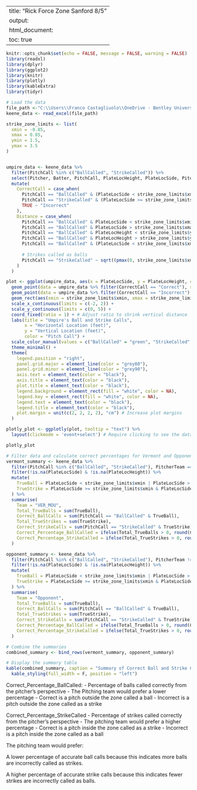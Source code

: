 
---
title: "Rick Force Zone Sanford 8/5"
output: 
  html_document:
    toc: true
---

```{r setup, include=FALSE}
knitr::opts_chunk$set(echo = FALSE, message = FALSE, warning = FALSE)
library(readxl)
library(dplyr)
library(ggplot2)
library(knitr)
library(plotly)
library(kableExtra)
library(tidyr)

# Load the data
file_path <-"C:\\Users\\Franco Castagliuolo\\OneDrive - Bentley University\\Sanford85.xlsx"
keene_data <- read_excel(file_path)
```

```{r}
strike_zone_limits <- list(
  xmin = -0.85,
  xmax = 0.85,
  ymin = 1.5,
  ymax = 3.5
)


umpire_data <- keene_data %>%
  filter(PitchCall %in% c("BallCalled", "StrikeCalled")) %>%
  select(Pitcher, Batter, PitchCall, PlateLocHeight, PlateLocSide, PitcherTeam) %>%
  mutate(
    CorrectCall = case_when(
      PitchCall == "BallCalled" & (PlateLocSide < strike_zone_limits$xmin | PlateLocSide > strike_zone_limits$xmax | PlateLocHeight < strike_zone_limits$ymin | PlateLocHeight > strike_zone_limits$ymax) ~ "Correct",
      PitchCall == "StrikeCalled" & (PlateLocSide >= strike_zone_limits$xmin & PlateLocSide <= strike_zone_limits$xmax & PlateLocHeight >= strike_zone_limits$ymin & PlateLocHeight <= strike_zone_limits$ymax) ~ "Correct",
      TRUE ~ "Incorrect"
    ),
    Distance = case_when(
      PitchCall == "BallCalled" & PlateLocSide < strike_zone_limits$xmin & PlateLocHeight >= strike_zone_limits$ymin & PlateLocHeight <= strike_zone_limits$ymax ~ (strike_zone_limits$xmin - PlateLocSide) * 12,
      PitchCall == "BallCalled" & PlateLocSide > strike_zone_limits$xmax & PlateLocHeight >= strike_zone_limits$ymin & PlateLocHeight <= strike_zone_limits$ymax ~ (PlateLocSide - strike_zone_limits$xmax) * 12,
      PitchCall == "BallCalled" & PlateLocHeight < strike_zone_limits$ymin & PlateLocSide >= strike_zone_limits$xmin & PlateLocSide <= strike_zone_limits$xmax ~ (strike_zone_limits$ymin - PlateLocHeight) * 12,
      PitchCall == "BallCalled" & PlateLocHeight > strike_zone_limits$ymax & PlateLocSide >= strike_zone_limits$xmin & PlateLocSide <= strike_zone_limits$xmax ~ (PlateLocHeight - strike_zone_limits$ymax) * 12,
      PitchCall == "BallCalled" & (PlateLocSide < strike_zone_limits$xmin | PlateLocSide > strike_zone_limits$xmax) & (PlateLocHeight < strike_zone_limits$ymin | PlateLocHeight > strike_zone_limits$ymax) ~ sqrt((pmax(0, strike_zone_limits$xmin - PlateLocSide, PlateLocSide - strike_zone_limits$xmax))^2 + (pmax(0, strike_zone_limits$ymin - PlateLocHeight, PlateLocHeight - strike_zone_limits$ymax))^2) * 12,
      
      # Strikes called as balls
      PitchCall == "StrikeCalled" ~ sqrt((pmax(0, strike_zone_limits$xmin - PlateLocSide, PlateLocSide - strike_zone_limits$xmax))^2 + (pmax(0, strike_zone_limits$ymin - PlateLocHeight, PlateLocHeight - strike_zone_limits$ymax))^2) * 12
    )
  )

plot <- ggplot(umpire_data, aes(x = PlateLocSide, y = PlateLocHeight, color = PitchCall, text = paste("Pitcher: ", Pitcher, "<br>Batter: ", Batter, "<br>Distance: ", round(Distance, 2), " inches"))) +
  geom_point(data = umpire_data %>% filter(CorrectCall == "Correct"), size = 1, shape = 16) + # Correct calls as smaller dots
  geom_point(data = umpire_data %>% filter(CorrectCall == "Incorrect"), size = 2, shape = 4, stroke = 2) + 
  geom_rect(aes(xmin = strike_zone_limits$xmin, xmax = strike_zone_limits$xmax, ymin = strike_zone_limits$ymin, ymax = strike_zone_limits$ymax), fill = NA, color = "black", linetype = "solid", size = 1) + # Strike zone box
  scale_x_continuous(limits = c(-2, 2)) +
  scale_y_continuous(limits = c(0, 5)) +
  coord_fixed(ratio = 1) + # Adjust ratio to shrink vertical distance
  labs(title = "Umpire's Ball and Strike Calls",
       x = "Horizontal Location (feet)",
       y = "Vertical Location (feet)",
       color = "Pitch Call") +
  scale_color_manual(values = c("BallCalled" = "green", "StrikeCalled" = "red")) +
  theme_minimal() +
  theme(
    legend.position = "right",
    panel.grid.major = element_line(color = "grey80"),
    panel.grid.minor = element_line(color = "grey90"),
    axis.text = element_text(color = "black"),
    axis.title = element_text(color = "black"),
    plot.title = element_text(color = "black"),
    legend.background = element_rect(fill = "white", color = NA),
    legend.key = element_rect(fill = "white", color = NA),
    legend.text = element_text(color = "black"),
    legend.title = element_text(color = "black"),
    plot.margin = unit(c(2, 2, 2, 2), "cm") # Increase plot margins
  )

plotly_plot <- ggplotly(plot, tooltip = "text") %>%
  layout(clickmode = 'event+select') # Require clicking to see the data

plotly_plot

```

```{r}


# Filter data and calculate correct percentages for Vermont and Opponent
vermont_summary <- keene_data %>%
  filter(PitchCall %in% c("BallCalled", "StrikeCalled"), PitcherTeam == "VER_MOU") %>%
  filter(!is.na(PlateLocSide) & !is.na(PlateLocHeight)) %>%
  mutate(
    TrueBall = PlateLocSide < strike_zone_limits$xmin | PlateLocSide > strike_zone_limits$xmax | PlateLocHeight < strike_zone_limits$ymin | PlateLocHeight > strike_zone_limits$ymax,
    TrueStrike = PlateLocSide >= strike_zone_limits$xmin & PlateLocSide <= strike_zone_limits$xmax & PlateLocHeight >= strike_zone_limits$ymin & PlateLocHeight <= strike_zone_limits$ymax
  ) %>%
  summarise(
    Team = "VER_MOU",
    Total_TrueBalls = sum(TrueBall),
    Correct_BallCalls = sum(PitchCall == "BallCalled" & TrueBall),
    Total_TrueStrikes = sum(TrueStrike),
    Correct_StrikeCalls = sum(PitchCall == "StrikeCalled" & TrueStrike),
    Correct_Percentage_BallCalled = ifelse(Total_TrueBalls > 0, round(Correct_BallCalls / Total_TrueBalls * 100,2), NA),
    Correct_Percentage_StrikeCalled = ifelse(Total_TrueStrikes > 0, round(Correct_StrikeCalls / Total_TrueStrikes * 100,2), NA)
  )

opponent_summary <- keene_data %>%
  filter(PitchCall %in% c("BallCalled", "StrikeCalled"), PitcherTeam != "VER_MOU") %>%
  filter(!is.na(PlateLocSide) & !is.na(PlateLocHeight)) %>%
  mutate(
    TrueBall = PlateLocSide < strike_zone_limits$xmin | PlateLocSide > strike_zone_limits$xmax | PlateLocHeight < strike_zone_limits$ymin | PlateLocHeight > strike_zone_limits$ymax,
    TrueStrike = PlateLocSide >= strike_zone_limits$xmin & PlateLocSide <= strike_zone_limits$xmax & PlateLocHeight >= strike_zone_limits$ymin & PlateLocHeight <= strike_zone_limits$ymax
  ) %>%
  summarise(
    Team = "Opponent",
    Total_TrueBalls = sum(TrueBall),
    Correct_BallCalls = sum(PitchCall == "BallCalled" & TrueBall),
    Total_TrueStrikes = sum(TrueStrike),
    Correct_StrikeCalls = sum(PitchCall == "StrikeCalled" & TrueStrike),
    Correct_Percentage_BallCalled = ifelse(Total_TrueBalls > 0, round(Correct_BallCalls / Total_TrueBalls * 100,2), NA),
    Correct_Percentage_StrikeCalled = ifelse(Total_TrueStrikes > 0, round(Correct_StrikeCalls / Total_TrueStrikes * 100,2), NA)
  )

# Combine the summaries
combined_summary <- bind_rows(vermont_summary, opponent_summary)

# Display the summary table
kable(combined_summary, caption = "Summary of Correct Ball and Strike Calls") %>%
  kable_styling(full_width = F, position = "left")

```

Correct_Percentage_BallCalled:
 - Percentage of balls called correctly from the pitcher's perspective
 - The Pitching team would prefer a lower percentage
 - Correct is a pitch outside the zone called a ball
 - Incorrect is a pitch outside the zone called as a strike
 
 Correct_Percentage_StrikeCalled
 - Percentage of strikes called correctly from the pitcher's perspective
 - The pitching team would prefer a higher percentage
 - Correct is a pitch inside the zone called as a strike
 - Incorrect is a pitch inside the zone called as a ball


The pitching team would prefer:

A lower percentage of accurate ball calls because this indicates more balls are incorrectly called as strikes.

A higher percentage of accurate strike calls because this indicates fewer strikes are incorrectly called as balls.








